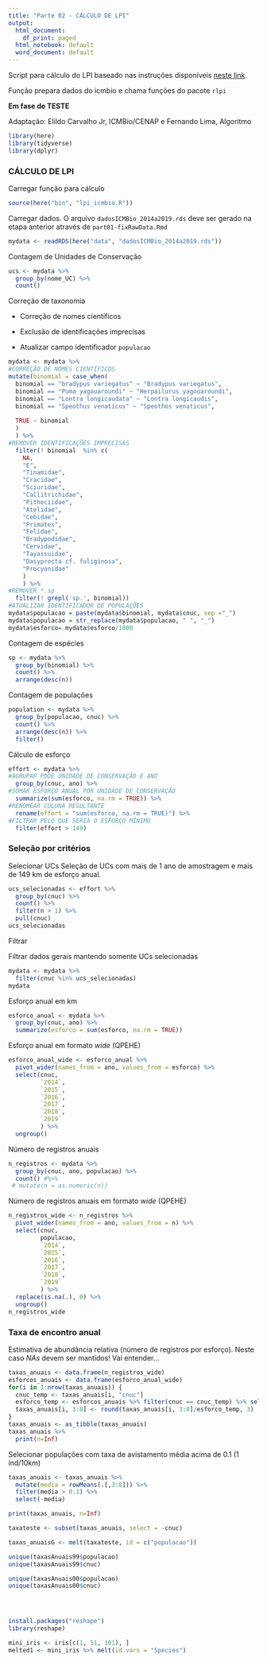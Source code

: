 ```yaml
---
title: "Parte 02 - CÁLCULO DE LPI"
output:
  html_document:
    df_print: paged
  html_notebook: default
  word_document: default
---
```


Script para cálculo do LPI baseado nas instruções disponíveis [neste link](https://github.com/Zoological-Society-of-London/rlpi).

Função prepara dados do icmbio e chama funções do pacote `rlpi`

**Em fase de TESTE**

Adaptação: Elildo Carvalho Jr, ICMBio/CENAP e Fernando Lima, Algoritmo

```r
library(here)
library(tidyverse)
library(dplyr)
```

### CÁLCULO DE LPI

Carregar função para cálculo

```r
source(here("bin", "lpi_icmbio.R"))
```

Carregar dados. O arquivo `dadosICMBio_2014a2019.rds` deve ser gerado na etapa anterior através de `part01-fixRawData.Rmd`

```r
mydata <- readRDS(here("data", "dadosICMBio_2014a2019.rds"))
```

Contagem de Unidades de Conservação

```r
ucs <- mydata %>%
  group_by(nome_UC) %>%
  count()
```

Correção de taxonomia

-   Correção de nomes científicos

-   Exclusão de identificações imprecisas

-   Atualizar campo identificador `populacao`

```r
mydata <- mydata %>%
#CORREÇÃO DE NOMES CIENTÍFICOS
mutate(binomial = case_when(
  binomial == "bradypus variegatus" ~ "Bradypus variegatus",
  binomial == "Puma yagouaroundi" ~ "Herpailurus yagouaroundi",
  binomial == "Lontra longicaudata" ~ "Lontra longicaudis",
  binomial == "Speothus venaticus" ~ "Speothos venaticus",
  
  TRUE ~ binomial
  )
  ) %>%
#REMOVER IDENTIFICAÇÕES IMPRECISAS
  filter(! binomial  %in% c(
    NA,
    "E",
    "Tinamidae",
    "Cracidae",
    "Sciuridae",
    "Callitrichidae",
    "Pitheciidae",
    "Atelidae",
    "Cebidae",
    "Primates",
    "Felidae",
    "Bradypodidae",
    "Cervidae",
    "Tayassuidae",
    "Dasyprocta cf. fuliginosa",
    "Procyonidae"
    )
    ) %>%
#REMOVER *.sp
  filter(! grepl('sp.', binomial))
#ATUALIZAR IDENTIFICADOR DE POPULAÇÕES
mydata$populacao = paste(mydata$binomial, mydata$cnuc, sep ="_")
mydata$populacao = str_replace(mydata$populacao, " ", "_")
mydata$esforco= mydata$esforco/1000
```

Contagem de espécies

```r
sp <- mydata %>%
  group_by(binomial) %>%
  count() %>%
  arrange(desc(n))
```

Contagem de populações

```r
population <- mydata %>%
  group_by(populacao, cnuc) %>%
  count() %>%
  arrange(desc(n)) %>%
  filter()
```

Cálculo de esforço

```r
effort <- mydata %>%
#AGRUPAR PODE UNIDADE DE CONSERVAÇÃO E ANO
  group_by(cnuc, ano) %>%
#SOMAR ESFORÇO ANUAL POR UNIDADE DE CONSERVAÇÃO
  summarize(sum(esforco, na.rm = TRUE)) %>%
#RENOMEAR COLUNA RESULTANTE
  rename(effort = "sum(esforco, na.rm = TRUE)") %>%
#FILTRAR PELO QUE SERIA O ESFORÇO MÍNIMO
  filter(effort > 149)
```

### Seleção por critérios

Selecionar UCs Seleção de UCs com mais de 1 ano de amostragem e mais de 149 km de esforço anual.

```r
ucs_selecionadas <- effort %>%
  group_by(cnuc) %>% 
  count() %>%
  filter(n > 1) %>%
  pull(cnuc)
ucs_selecionadas
```

Filtrar

Filtrar dados gerais mantendo somente UCs selecionadas

```r
mydata <- mydata %>%
  filter(cnuc %in% ucs_selecionadas)
mydata
```

Esforço anual em km

```r
esforco_anual <- mydata %>%
  group_by(cnuc, ano) %>%
  summarize(esforco = sum(esforco, na.rm = TRUE))
```

Esforço anual em formato *wide* (QPEHE)

```r
esforco_anual_wide <- esforco_anual %>%
  pivot_wider(names_from = ano, values_from = esforco) %>%
  select(cnuc,
         `2014`,
         `2015`,
         `2016`,
         `2017`,
         `2018`,
         `2019`
         ) %>%
  ungroup()
```

Número de registros anuais

```r
n_registros <- mydata %>%
  group_by(cnuc, ano, populacao) %>%
  count() #%>%
 # mutate(n = as.numeric(n))
```

Número de registros anuais em formato *wide* (QPEHE)

```r
n_registros_wide <- n_registros %>%
  pivot_wider(names_from = ano, values_from = n) %>%
  select(cnuc,
         populacao,
         `2014`,
         `2015`,
         `2016`,
         `2017`,
         `2018`,
         `2019`
         ) %>%
  replace(is.na(.), 0) %>%
  ungroup()
n_registros_wide
```

### Taxa de encontro anual

Estimativa de abundância relativa (número de registros por esforço). Neste caso *NAs* devem ser mantidos! Vai entender...

```r
taxas_anuais <- data.frame(n_registros_wide)
esforcos_anuais <- data.frame(esforco_anual_wide)
for(i in 1:nrow(taxas_anuais)) {
  cnuc_temp <- taxas_anuais[i, "cnuc"]
  esforco_temp <- esforcos_anuais %>% filter(cnuc == cnuc_temp) %>% select(-cnuc)
  taxas_anuais[i, 3:8] <- round(taxas_anuais[i, 3:8]/esforco_temp, 3)
}
taxas_anuais <- as_tibble(taxas_anuais)
taxas_anuais %>%
  print(n=Inf)
```

Selecionar populações com taxa de avistamento média acima de 0.1 (1 ind/10km)

```r
taxas_anuais <- taxas_anuais %>%
  mutate(media = rowMeans(.[,3:8])) %>%
  filter(media > 0.1) %>%
  select(-media)

print(taxas_anuais, n=Inf)

taxateste <- subset(taxas_anuais, select = -cnuc)

taxas_anuaisG <- melt(taxateste, id = c("populacao"))

unique(taxasAnuais99$populacao)
unique(taxasAnuais99$cnuc)

unique(taxasAnuais00$populacao)
unique(taxasAnuais00$cnuc)




install.packages("reshape")
library(reshape)

mini_iris <- iris[c(1, 51, 101), ]
melted1 <- mini_iris %>% melt(id.vars = "Species")



```



